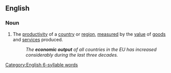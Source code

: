 ==English==

===Noun===
{{en-noun|~}}

# The [[productivity]] of a [[country]] or [[region]], [[measure]]d by the [[value]] of [[good]]s and [[service]]s produced.
#: ''The '''economic output''' of all countries in the EU has increased considerably during the last three decades.''

[[Category:English 6-syllable words]]